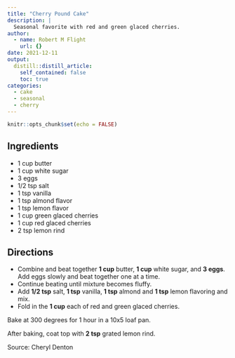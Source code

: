 ```yaml
---
title: "Cherry Pound Cake"
description: |
  Seasonal favorite with red and green glaced cherries.
author:
  - name: Robert M Flight
    url: {}
date: 2021-12-11
output:
  distill::distill_article:
    self_contained: false
    toc: true
categories:
  - cake
  - seasonal
  - cherry
---
```



```r
knitr::opts_chunk$set(echo = FALSE)
```

## Ingredients

* 1 cup butter
* 1 cup white sugar
* 3 eggs
* 1/2 tsp salt
* 1 tsp vanilla
* 1 tsp almond flavor
* 1 tsp lemon flavor
* 1 cup green glaced cherries
* 1 cup red glaced cherries
* 2 tsp lemon rind

## Directions

* Combine and beat together **1 cup** butter, **1 cup** white sugar, and **3 eggs**. Add eggs slowly and beat together one at a time. 
* Continue beating until mixture becomes fluffy.
* Add **1/2 tsp** salt, **1 tsp** vanilla, **1 tsp** almond and **1 tsp** lemon flavoring and mix.
* Fold in the **1 cup** each of red and green glaced cherries.

Bake at 300 degrees for 1 hour in a 10x5 loaf pan.

After baking, coat top with **2 tsp** grated lemon rind.

Source: Cheryl Denton

